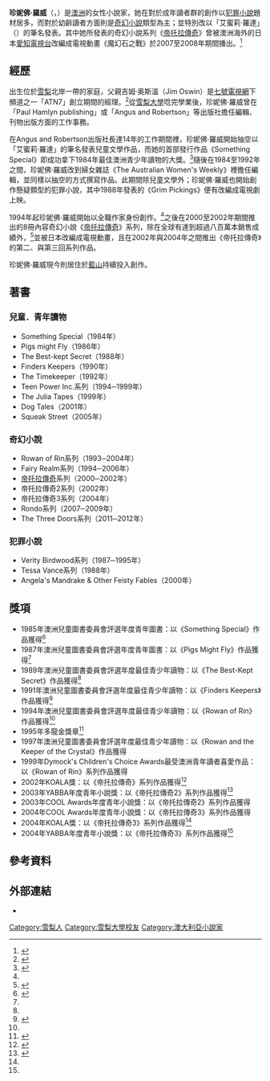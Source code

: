 {{noteTA
|1=zh-hans:艾米丽·罗达; zh-hant:艾蜜莉·羅達
|2=zh-hans:悉尼; zh-hant:雪梨
|3=zh-hans:拯救德尔托拉; zh-hant:帝托拉傳奇
}}
{{Infobox writer 
| 姓名     = 艾蜜莉·羅達
| 原文名稱 = Emily Rodda
| 本名     = 珍妮佛·羅威（Jeniffer Rowe）
| 筆名     = 珍妮佛·羅威<br>艾蜜莉·羅達<br>瑪莉-安妮·迪金森（Mary-Anne Dickinson）
| 出生     = {{Birth date and age|1948|4|2}}
| 出生地點 = [[雪梨_(城市)|雪梨]]
| 逝世     = 
| 逝世地點 = 
| 居處     = [[藍山_(澳大利亞)|藍山]]
| 職業     = 小說家
| 國籍     = {{AUS}}
| 教育程度 = [[雪梨大學|雪梨大學]]英語文學碩士<ref>{{cite web |url=http://www.abc.net.au/creaturefeatures/celeb/s8_ep1_celebritypets.htm |title=Emily Rodda |work=[[澳洲廣播公司|澳洲廣播公司]] |accessdate=2015年9月29日 |deadurl=yes |archiveurl=https://web.archive.org/web/20170507122913/http://www.abc.net.au/creaturefeatures/celeb/s8_ep1_celebritypets.htm |archivedate=2017年5月7日 }}</ref>
| 主題     = 犯罪<br>奇幻<br>兒童文學
| 官方網站 = [http://www.emilyrodda.com/ EmilyRodda]
}}

'''珍妮佛·羅威'''（{{lang-en|Jeniffer Rowe}}，{{bd|1948年|4月2日|||Jeniffer Rowe}}）是[[澳洲|澳洲]]的女性小說家，她在對於成年讀者群的創作以[[犯罪小說|犯罪小說]]題材居多，而對於幼齡讀者方面則是[[奇幻小說|奇幻小說]]類型為主；並特別改以「艾蜜莉·羅達」（{{lang|en|Emily Rodda}}）的筆名發表。其中她所發表的奇幻小說系列《[[帝托拉傳奇|帝托拉傳奇]]》曾被澳洲海外的日本[[愛知電視台|愛知電視台]]改編成電視動畫《魔幻石之戰》於2007至2008年期間播出。<ref>{{cite web |url=http://www.tv-aichi.co.jp/deltora/emily_message.html |script-title=ja:エミリー・ロッダさんからみなさんへ |work=[[愛知電視台|愛知電視台]] |accessdate=2015年9月29日}}</ref>

== 經歷 ==
出生位於[[雪梨_(城市)|雪梨]]北岸一帶的家庭，父親吉姆·奥斯溫（Jim Oswin）是[[七號電視網|七號電視網]]下頻道之一「ATN7」創立期間的經理。<ref>{{cite web |url=http://www.angelfire.com/tv2/tessavance/creators/rowe.htm |title=Jennifer Rowe Biography |accessdate=2015年9月29日}}</ref>從[[雪梨大學|雪梨大學]]唸完學業後，珍妮佛·羅威曾在「Paul Hamlyn publishing」或「Angus and Robertson」等出版社擔任編輯、刊物出版方面的工作事務。

在Angus and Robertson出版社長達14年的工作期間裡，珍妮佛·羅威開始抽空以「艾蜜莉·羅達」的筆名發表兒童文學作品，而她的首部發行作品《Something Special》即成功拿下1984年最佳澳洲青少年讀物的大獎。<ref name="bio">{{cite web |url=http://www.emilyrodda.com/about/ |title=Biography |work=Emily Rodda.Com |accessdate=2015年9月29日}}</ref>隨後在1984至1992年之間，珍妮佛·羅威改到婦女雜誌《The Australian Women's Weekly》裡擔任編輯，並同樣以抽空的方式撰寫作品。此期間除兒童文學外；珍妮佛·羅威也開始創作懸疑類型的犯罪小說，其中1988年發表的《Grim Pickings》便有改編成電視劇上映。

1994年起珍妮佛·羅威開始以全職作家身份創作。<ref name="bio"/>之後在2000至2002年期間推出的8冊內容奇幻小說《[[帝托拉傳奇|帝托拉傳奇]]》系列，除在全球有達到超過八百萬本銷售成績外，<ref>{{cite web |url=http://www.scholastic.com.au/common/about/news_item.asp?NewsID=156 |title=EMILY RODDA REVEALS DELTORA'S DEEPEST SECRETS IN PREQUEL |work=Scholastic Australia |author=Lisarow |date=2005年11月14日 |accessdate=2015年9月29日 |deadurl=yes |archiveurl=https://web.archive.org/web/20051230153235/http://www.scholastic.com.au/common/about/news_item.asp?NewsID=156 |archivedate=2005年12月30日 }}</ref>並被日本改編成電視動畫，且在2002年與2004年之間推出《帝托拉傳奇》的第二、與第三回系列作品。

珍妮佛·羅威現今則居住於[[藍山_(澳大利亞)|藍山]]持續投入創作。

== 著書 ==
=== 兒童．青年讀物 ===
*Something Special（1984年）
*Pigs might Fly（1986年）
*The Best-kept Secret（1988年）
*Finders Keepers（1990年）
*The Timekeeper（1992年）
*Teen Power Inc.系列（1994─1999年）
*The Julia Tapes（1999年）
*Dog Tales（2001年）
*Squeak Street（2005年）

=== 奇幻小說 ===
*Rowan of Rin系列（1993─2004年）
*Fairy Realm系列（1994─2006年）
*[[帝托拉傳奇|帝托拉傳奇]]系列（2000─2002年）
*帝托拉傳奇2系列（2002年）
*帝托拉傳奇3系列（2004年）
*Rondo系列（2007─2009年）
*The Three Doors系列（2011─2012年）

=== 犯罪小說 ===
*Verity Birdwood系列（1987─1995年）
*Tessa Vance系列（1988年）
*Angela's Mandrake & Other Feisty Fables（2000年）

== 獎項 ==
*1985年澳洲兒童圖書委員會評選年度青年圖書：以《Something Special》作品獲得<ref name="CBCA">{{cite web |url=http://cbca.org.au/8089.htm |title=Winners and Commended Books 1980 - 1989 |work=The Children's Book Council of Australia |accessdate=2015年9月29日 |deadurl=yes |archiveurl=https://web.archive.org/web/20141216043453/http://cbca.org.au/8089.htm |archivedate=2014年12月16日 }}</ref>
*1987年澳洲兒童圖書委員會評選年度青年圖書：以《Pigs Might Fly》作品獲得<ref name="CBCA"/>
*1989年澳洲兒童圖書委員會評選年度最佳青少年讀物：以《The Best-Kept Secret》作品獲得<ref name="CBCA"/>
*1991年澳洲兒童圖書委員會評選年度最佳青少年讀物：以《Finders Keepers》作品獲得<ref name="CBCA2">{{cite web |url=http://cbca.org.au/9099.htm |title=Winners and Shortlists 1990 - 1999 |work=The Children's Book Council of Australia |accessdate=2015年9月29日 |deadurl=yes |archiveurl=https://web.archive.org/web/20131227201250/http://cbca.org.au/9099.htm |archivedate=2013年12月27日 }}</ref>
*1994年澳洲兒童圖書委員會評選年度最佳青少年讀物：以《Rowan of Rin》作品獲得<ref name="CBCA2"/>
*1995年多龍金獎章<ref>{{cite web |url=http://www.latrobe.edu.au/childlit/Awards/Dromkeen.htm |title=DROMKEEN MEDAL |work=[[拉籌伯大學|拉籌伯大學]] |accessdate=2015年9月29日}}</ref>
*1997年澳洲兒童圖書委員會評選年度最佳青少年讀物：以《Rowan and the Keeper of the Crystal》作品獲得
*1999年Dymock's Children's Choice Awards最受澳洲青年讀者喜愛作品：以《Rowan of Rin》系列作品獲得
*2002年KOALA獎：以《帝托拉傳奇》系列作品獲得<ref name="KOALA">{{cite web |url=http://static1.1.sqspcdn.com/static/f/1508994/25922272/1423048684453/COMPLETE+LIST+OF+KOALA+WINNERS+1987+to+2014.pdf?token=A%2Fqw9KVCvPyHyGCm2sDeJPkdehM%3D |title=COMPLETE LIST OF KOALA WINNERS 1987--2014 |work=KOALA Awards |format=[[PDF|PDF]] |page=2頁 |accessdate=2015年9月29日}}</ref>
*2003年YABBA年度青年小說獎：以《帝托拉傳奇2》系列作品獲得<ref name="YABBA">{{cite web |url=http://yabba.org.au/wp-content/uploads/2012/10/YABBA-Winners-1986-to-2011.pdf |title=Previous YABBA WINNERS 1986-2011 |work=YABBA Awards |format=[[PDF|PDF]] |page=1頁 |accessdate=2015年9月29日}}</ref>
*2003年COOL Awards年度青年小說獎：以《帝托拉傳奇2》系列作品獲得
*2004年COOL Awards年度青年小說獎：以《帝托拉傳奇3》系列作品獲得
*2004年KOALA獎：以《帝托拉傳奇3》系列作品獲得<ref name="KOALA"/>
*2004年YABBA年度青年小說獎：以《帝托拉傳奇3》系列作品獲得<ref name="YABBA"/>

== 參考資料 ==
{{reflist}}

== 外部連結 ==
*{{Twitter|emilyrodda}}

{{Authority control}}

{{DEFAULTSORT:Emily Rodda}}
[[Category:雪梨人|Category:雪梨人]]
[[Category:雪梨大學校友|Category:雪梨大學校友]]
[[Category:澳大利亞小說家|Category:澳大利亞小說家]]